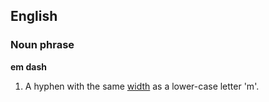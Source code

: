 ==English==

===Noun phrase===
'''em dash'''

# {{typography}} A hyphen with the same [[width]] as a lower-case letter 'm'.